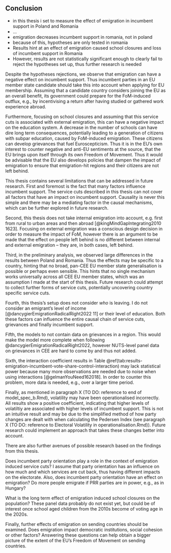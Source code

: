 ## Conclusion
<!-- Summary of thesis -->
- in this thesis i set to measure the effect of emigration in incumbent support in Poland and Romania
- …
- emigration decreases incumbent support in romania, not in poland
- because of this, hypotheses are only tested in romania
- Results hint at an effect of emigration caused school closures and loss of incumbent support in Romania
- However, results are not statistically significant enough to clearly fail to reject the hypotheses set up, thus further research is needed

<!-- Interpreting results in the broader context of further European integration -->
Despite the hypotheses rejections, we observe that emigration can have a negative effect on incumbent support. Thus incumbent parties in an EU member state candidate should take this into account when applying for EU membership. Assuming that a candidate country considers joining the EU as an overall benefit, its government could prepare for the FoM-induced outflux, e.g., by incentivising a return after having studied or gathered work experience abroad.

Furthermore, focusing on school closures and assuming that this service cuts is associated with external emigration, this can have a negative impact on the education system. A decrease in the number of schools can have dire long term consequences, potentially leading to a generation of citizens with subpar education, caused by FoM-induced emigration. These citizens can develop grievances that fuel Euroscepticism. Thus it is in the EU’s own interest to counter negative and anti-EU sentiments at the source, that the EU brings upon itself through its own Freedom of Movement. Thus it would be advisable that the EU also develops policies that dampen the impact of emigration to ensure that emigration-hit regions and their citizens are not left behind.

<!-- Thesis Limits -->
This thesis contains several limitations that can be addressed in future research. First and foremost is the fact that many factors influence incumbent support. The service cuts described in this thesis can not cover all factors that have an impact on incumbent support. Causality is never this simple and there may be a mediating factor in the causal mechanisms, which can be further explored in future research.

Second, this thesis does not take internal emigration into account, e.g. first from rural to urban areas and then abroad [@kingMindGapIntegrating2010 1623]. Focusing on external emigration was a conscious design decision in order to measure the impact of FoM, however there is an argument to be made that the effect on people left behind is no different between internal and external emigration – they are, in both cases, left behind. 

Third, in the preliminary analysis, we observed large differences in the results between Poland and Romania. Thus the effects may be specific to a country, hinting that no broad, pan-CEE EU member state generalisation is possible or perhaps even sensible. This hints that no single mechanism works universally across all CEE EU member states, which was an assumption I made at the start of this thesis. Future research could attempt to collect further forms of service cuts, potentially uncovering country specific service cuts.

Fourth, this thesis’s setup does not consider *who* is leaving. I do not consider an emigrant’s level of income [@dancygierEmigrationRadicalRight2022 11] or their level of education. Both these factors can influence the entire causal chain of service cuts, grievances and finally incumbent support.

Fifth, the models to not contain data on grievances in a region. This would make the model more complete when following @dancygierEmigrationRadicalRight2022, however  NUTS-level panel data on grievances in CEE are hard to come by and thus not added.

Sixth, the interaction coefficient results in Table \@ref(tab:results-emigration-incumbent-vote-share-control-interaction) may lack statistical power because many more observations are needed due to noise when using interactions [@gelmanYouNeed162018]. In order to counter this problem, more data is needed, e.g., over a larger time period.

Finally, as mentioned in paragraph X (TO DO: reference to end of model_spec_b.Rmd), volatility may have been operationalised incorrectly. All results show a positive coefficient, indicating that higher levels of volatiltiy are associated with higher levels of incumbent support. This is not an intuitive result and may be due to the simplified method of how party changes are dealt with when calculating the Pedersen Index (see paragraph X (TO DO: reference to Electoral Volatility in operationalisation.Rmd)). Future research could implement an approach that takes these changes better into account.

<!-- Future research -->
There are also further avenues of possible research based on the findings from this thesis.

Does incumbent party orientation play a role in the context of emigration induced service cuts? I assume that party orientation has an influence on how much and which services are cut back, thus having different impacts on the electorate. Also, does incumbent party orientation have an effect on emigration? Do more people emigrate if PRR parties are in power, e.g., as in Hungary?

What is the long term effect of emigration induced school closures on the population? These panel data probably do not exist yet, but could be of interest once school aged children from the 2010s become of voting age in the 2020s.

Finally, further effects of emigration on sending countries should be examined. Does emigration impact democratic institutions, social cohesion or other factors? Answering these questions can help obtain a bigger picture of the extent of the EU’s Freedom of Movement on sending countries.

<!-- - why is there such a difference in effect of emigration on incumbents in poland and in romania? -->

<!-- - third places showing positive effect -->
